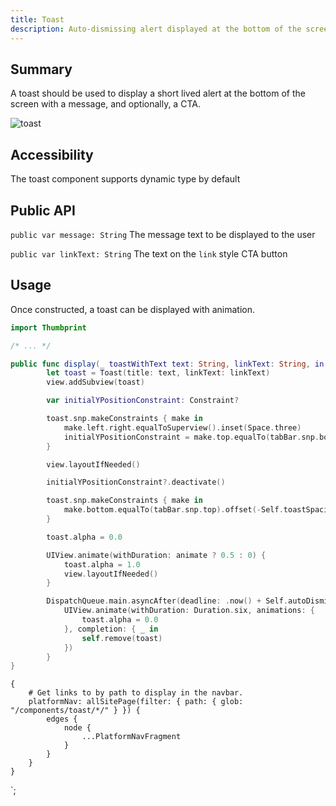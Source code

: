 ```yaml
---
title: Toast
description: Auto-dismissing alert displayed at the bottom of the screen
---
```



<ComponentHeader data={props.data} />

## Summary

A toast should be used to display a short lived alert at the bottom of the screen with a message, and optionally, a CTA.

![toast](toast.png)

## Accessibility

The toast component supports dynamic type by default

## Public API

`public var message: String` The message text to be displayed to the user

`public var linkText: String` The text on the `link` style CTA button

## Usage

Once constructed, a toast can be displayed with animation.

```swift
import Thumbprint

/* ... */

public func display(_ toastWithText text: String, linkText: String, in view: UIView, animate: Bool = true) {
        let toast = Toast(title: text, linkText: linkText)
        view.addSubview(toast)

        var initialYPositionConstraint: Constraint?

        toast.snp.makeConstraints { make in
            make.left.right.equalToSuperview().inset(Space.three)
            initialYPositionConstraint = make.top.equalTo(tabBar.snp.bottom).constraint
        }

        view.layoutIfNeeded()

        initialYPositionConstraint?.deactivate()

        toast.snp.makeConstraints { make in
            make.bottom.equalTo(tabBar.snp.top).offset(-Self.toastSpacing)
        }

        toast.alpha = 0.0

        UIView.animate(withDuration: animate ? 0.5 : 0) {
            toast.alpha = 1.0
            view.layoutIfNeeded()
        }

        DispatchQueue.main.asyncAfter(deadline: .now() + Self.autoDismissDelay) {
            UIView.animate(withDuration: Duration.six, animations: {
                toast.alpha = 0.0
            }, completion: { _ in
                self.remove(toast)
            })
        }
}
```

    {
        # Get links to by path to display in the navbar.
        platformNav: allSitePage(filter: { path: { glob: "/components/toast/*/" } }) {
            edges {
                node {
                    ...PlatformNavFragment
                }
            }
        }
    }
`;
